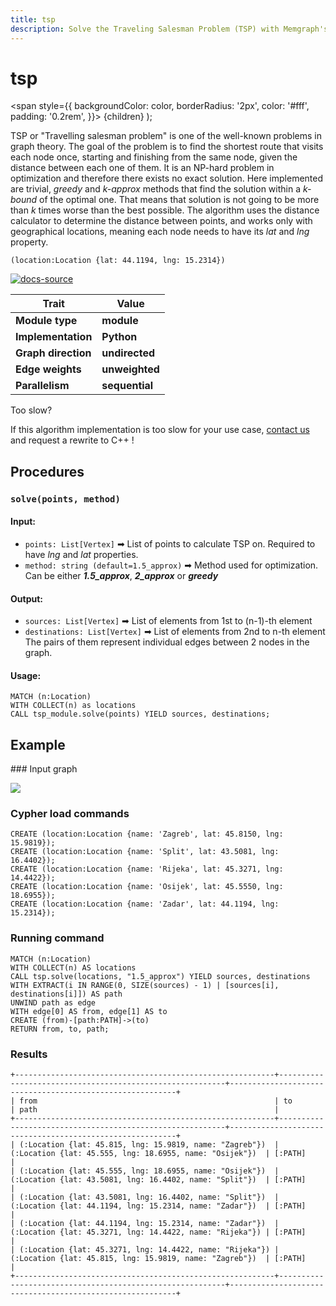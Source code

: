 ```yaml
---
title: tsp
description: Solve the Traveling Salesman Problem (TSP) with Memgraph's tsp algorithm. Access detailed documentation and expert guidance to learn how to optimize your route planning and visitation tasks.
---
```



# tsp

  <span
    style={{
      backgroundColor: color,
      borderRadius: '2px',
      color: '#fff',
      padding: '0.2rem',
    }}>
    {children}
  </span>
);

TSP or "Travelling salesman problem" is one of the well-known problems in graph theory. The goal of the problem is to find the shortest route that visits each node once, starting and finishing from the same node, given the distance between each one of them. It is an NP-hard problem in optimization and therefore there exists no exact solution. Here implemented are trivial, *greedy* and *k-approx* methods that find the solution within a *k-bound* of the optimal one. That means that solution is not going to be more than *k* times worse than the best possible. The algorithm uses the distance calculator to determine the distance between points, and works only with geographical locations, meaning each node needs to have its *lat* and *lng* property.

```cypher
(location:Location {lat: 44.1194, lng: 15.2314})
```

[![docs-source](https://img.shields.io/badge/source-tsp-FB6E00?logo=github&style=for-the-badge)](https://github.com/memgraph/mage/blob/main/python/tsp.py)

| Trait               | Value                                                 |
| ------------------- | ----------------------------------------------------- |
| **Module type**     | <Highlight color="#FB6E00">**module**</Highlight>     |
| **Implementation**  | <Highlight color="#FB6E00">**Python**</Highlight>     |
| **Graph direction** | <Highlight color="#FB6E00">**undirected**</Highlight> |
| **Edge weights**    | <Highlight color="#FB6E00">**unweighted**</Highlight> |
| **Parallelism**     | <Highlight color="#FB6E00">**sequential**</Highlight> |

<Callout type="info">

Too slow?

If this algorithm implementation is too slow for your use case, [contact us](mailto:tech@memgraph.com) and request a rewrite to C++ !

</Callout>

## Procedures

### `solve(points, method)`

#### Input:

* `points: List[Vertex]` ➡ List of points to calculate TSP on. Required to have *lng* and *lat* properties.
* `method: string (default=1.5_approx)` ➡ Method used for optimization. Can be either ***1.5_approx***, ***2_approx*** or ***greedy***

#### Output:

* `sources: List[Vertex]` ➡ List of elements from 1st to (n-1)-th element
* `destinations: List[Vertex]` ➡ List of elements from 2nd to n-th element
The pairs of them represent individual edges between 2 nodes in the graph.

#### Usage:
```cypher
MATCH (n:Location)
WITH COLLECT(n) as locations
CALL tsp_module.solve(points) YIELD sources, destinations;
```

## Example

<Steps>
### Input graph

![](/pages/advanced-algorithms/available-algorithms/tsp/tsp-1.png)

### Cypher load commands

```cypher
CREATE (location:Location {name: 'Zagreb', lat: 45.8150, lng: 15.9819});
CREATE (location:Location {name: 'Split', lat: 43.5081, lng: 16.4402});
CREATE (location:Location {name: 'Rijeka', lat: 45.3271, lng:  14.4422});
CREATE (location:Location {name: 'Osijek', lat: 45.5550, lng: 18.6955});
CREATE (location:Location {name: 'Zadar', lat: 44.1194, lng: 15.2314});
```

### Running command

```cypher
MATCH (n:Location)
WITH COLLECT(n) AS locations
CALL tsp.solve(locations, "1.5_approx") YIELD sources, destinations
WITH EXTRACT(i IN RANGE(0, SIZE(sources) - 1) | [sources[i], destinations[i]]) AS path
UNWIND path as edge
WITH edge[0] AS from, edge[1] AS to
CREATE (from)-[path:PATH]->(to)
RETURN from, to, path;
```

### Results

```plaintext
+----------------------------------------------------------+----------------------------------------------------------+----------------------------------------------------------+
| from                                                     | to                                                       | path                                                     |
+----------------------------------------------------------+----------------------------------------------------------+----------------------------------------------------------+
| (:Location {lat: 45.815, lng: 15.9819, name: "Zagreb"})  | (:Location {lat: 45.555, lng: 18.6955, name: "Osijek"})  | [:PATH]                                                  |
| (:Location {lat: 45.555, lng: 18.6955, name: "Osijek"})  | (:Location {lat: 43.5081, lng: 16.4402, name: "Split"})  | [:PATH]                                                  |
| (:Location {lat: 43.5081, lng: 16.4402, name: "Split"})  | (:Location {lat: 44.1194, lng: 15.2314, name: "Zadar"})  | [:PATH]                                                  |
| (:Location {lat: 44.1194, lng: 15.2314, name: "Zadar"})  | (:Location {lat: 45.3271, lng: 14.4422, name: "Rijeka"}) | [:PATH]                                                  |
| (:Location {lat: 45.3271, lng: 14.4422, name: "Rijeka"}) | (:Location {lat: 45.815, lng: 15.9819, name: "Zagreb"})  | [:PATH]                                                  |
+----------------------------------------------------------+----------------------------------------------------------+----------------------------------------------------------+
```
</Steps>
